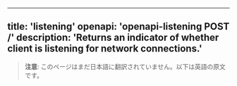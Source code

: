 <!-- AUTO-GENERATED-CONTENT:START (ENGLISH-COPY) -->
---
title: 'listening'
openapi: 'openapi-listening POST /'
description: 'Returns an indicator of whether client is listening for network connections.'
---

> **注意**: このページはまだ日本語に翻訳されていません。以下は英語の原文です。
